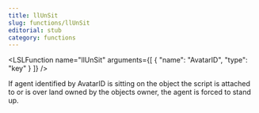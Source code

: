 ```yaml
---
title: llUnSit
slug: functions/llUnSit
editorial: stub
category: functions
---
```


<LSLFunction
	name="llUnSit"
	arguments={[
	{
		"name": "AvatarID",
		"type": "key"
	}
]}
/>

If agent identified by AvatarID is sitting on the object the script is attached to or is over land owned by the objects owner, the agent is forced to stand up.
